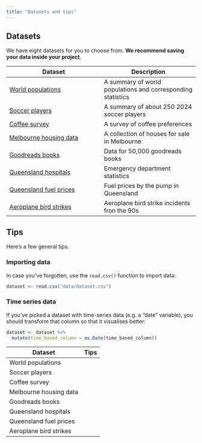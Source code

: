 ```yaml
---
title: "Datasets and tips"
---
```


## Datasets

We have eight datasets for you to choose from. **We recommend saving your data inside your project**.

| Dataset | Description |
| --- | --- |
| [World populations](../data_sources/population.csv) | A summary of world populations and corresponding statistics | 
| [Soccer players](../data_sources/Players2024.csv) | A summary of about 250 2024 soccer players |
| [Coffee survey](../data_sources/coffee_survey.csv) | A survey of coffee preferences | 
| [Melbourne housing data](../data_sources/melb_data.csv) | A collection of houses for sale in Melbourne | 
| [Goodreads books](../data_sources/books.csv) | Data for 50,000 goodreads books |
| [Queensland hospitals](../data_sources/hospital_data.csv) | Emergency department statistics |
| [Queensland fuel prices](../data_sources/qld_fuel.csv) | Fuel prices by the pump in Queensland | 
| [Aeroplane bird strikes](../data_sources/birds_strikes.csv) | Aeroplane bird strike incidents fron the 90s| 

## Tips

Here's a few general tips. 

### Importing data
In case you've forgotten, use the `read.csv()` function to import data:

```r
dataset <- read.csv("data/dataset.csv")
```

### Time series data
If you've picked a dataset with time-series data (e.g. a "date" variable), you should transform that column so that it visualises better:

```r
dataset <- dataset %>%
  mutate(time_based_column = as.Date(time_based_column))
```

| Dataset | Tips | 
| --- | --- |
| World populations |  | 
| Soccer players |  |
| Coffee survey |  | 
| Melbourne housing data || 
| Goodreads books |  |
| Queensland hospitals |  |
| Queensland fuel prices | | 
| Aeroplane bird strikes | | 